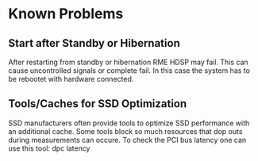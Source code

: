 # Known Problems

## Start after Standby or Hibernation

After restarting from standby or hibernation RME HDSP may fail. This can cause uncontrolled signals or complete fail. In this case the system has to be rebootet with hardware connected.

## Tools/Caches for SSD Optimization

SSD manufacturers often provide tools to optimize SSD performance with an additional cache. Some tools block so much resources that dop outs during measurements can occure. To check the PCI bus latency one can use this tool: dpc latency
